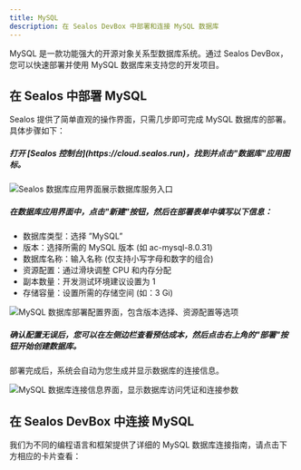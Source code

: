 ```yaml
---
title: MySQL
description: 在 Sealos DevBox 中部署和连接 MySQL 数据库
---
```


MySQL 是一款功能强大的开源对象关系型数据库系统。通过 Sealos DevBox，您可以快速部署并使用 MySQL 数据库来支持您的开发项目。

## 在 Sealos 中部署 MySQL

Sealos 提供了简单直观的操作界面，只需几步即可完成 MySQL 数据库的部署。具体步骤如下：

<div className='steps [&_h5]:step'>

<h5>打开 [Sealos 控制台](https://cloud.sealos.run)，找到并点击"数据库"应用图标。</h5>

![Sealos 数据库应用界面展示数据库服务入口](./images/sealos-postgresql-database-entry.zh-cn.jpg)

<h5>在数据库应用界面中，点击"新建"按钮，然后在部署表单中填写以下信息：</h5>

   - 数据库类型：选择 ”MySQL”
   - 版本：选择所需的 MySQL 版本 (如 ac-mysql-8.0.31)
   - 数据库名称：输入名称 (仅支持小写字母和数字的组合)
   - 资源配置：通过滑块调整 CPU 和内存分配
   - 副本数量：开发测试环境建议设置为 1
   - 存储容量：设置所需的存储空间 (如：3 Gi)

![MySQL 数据库部署配置界面，包含版本选择、资源配置等选项](./images/sealos-mysql-deployment-config.zh-cn.png)

<h5>确认配置无误后，您可以在左侧边栏查看预估成本，然后点击右上角的"部署"按钮开始创建数据库。</h5>

</div>

部署完成后，系统会自动为您生成并显示数据库的连接信息。

![MySQL 数据库连接信息界面，显示数据库访问凭证和连接参数](./images/sealos-mysql-connection-info.zh-cn.png)

## 在 Sealos DevBox 中连接 MySQL

我们为不同的编程语言和框架提供了详细的 MySQL 数据库连接指南，请点击下方相应的卡片查看：

<Cards>
<Card title="使用 Go 连接 MySQL" href="./mysql/go" />
<Card title="使用 Java 连接 MySQL" href="./mysql/java" />
<Card title="使用 Node.js 连接 MySQL" href="./mysql/nodejs" />
<Card title="使用 PHP 连接 MySQL" href="./mysql/php" />
<Card title="使用 Python 连接 MySQL" href="./mysql/python" />
<Card title="使用 Rust 连接 MySQL" href="./mysql/rust" />
</Cards>